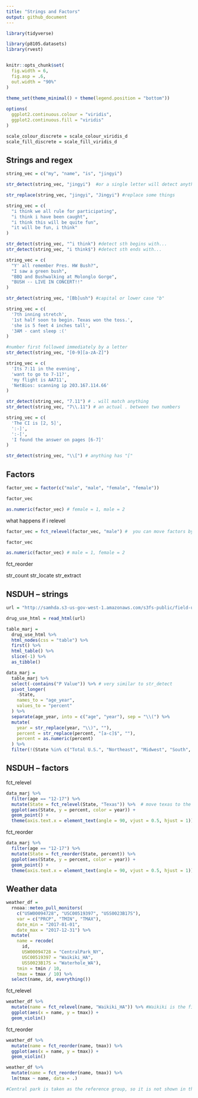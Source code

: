 ```yaml
---
title: "Strings and Factors"
output: github_document
---
```


```r
library(tidyverse)

library(p8105.datasets)
library(rvest)


knitr::opts_chunk$set(
  fig.width = 6,
  fig.asp = .6,
  out.width = "90%"
)

theme_set(theme_minimal() + theme(legend.position = "bottom"))
          
options(
  ggplot2.continuous.colour = "viridis",
  ggplot2.continuous.fill = "viridis"
)

scale_colour_discrete = scale_colour_viridis_d
scale_fill_discrete = scale_fill_viridis_d
```


## Strings and regex

```r
string_vec = c("my", "name", "is", "jingyi")

str_detect(string_vec, "jingyi")  #or a single letter will detect anything contains that particular letter, case sensitive

str_replace(string_vec, "jingyi", "Jingyi") #replace some things
```


```r
string_vec = c(
  "i think we all rule for participating",
  "i think i have been caught",
  "i think this will be quite fun",
  "it will be fun, i think"
)

str_detect(string_vec, "^i think") #detect sth begins with...
str_detect(string_vec, "i think$") #detect sth ends with...
```


```r
string_vec = c(
  "Y' all remember Pres. HW Bush?",
  "I saw a green bush",
  "BBQ and Bushwalking at Molonglo Gorge",
  "BUSH -- LIVE IN CONCERT!!"
)

str_detect(string_vec, "[Bb]ush") #capital or lower case "b"
```

```r
string_vec = c(
  '7th inning stretch',
  '1st half soon to begin. Texas won the toss.',
  'she is 5 feet 4 inches tall',
  '3AM - cant sleep :('
)

#number first followed immediately by a letter
str_detect(string_vec, "[0-9][a-zA-Z]")
```


```r
string_vec = c(
  'Its 7:11 in the evening',
  'want to go to 7-11?',
  'my flight is AA711',
  'NetBios: scanning ip 203.167.114.66'
)

str_detect(string_vec, "7.11") # . will match anything
str_detect(string_vec, "7\\.11") # an actual . between two numbers
```


```r
string_vec = c(
  'The CI is [2, 5]',
  ':-]',
  ':-[',
  'I found the answer on pages [6-7]'
)

str_detect(string_vec, "\\[") # anything has "["
```

## Factors

```r
factor_vec = factor(c("male", "male", "female", "female"))

factor_vec

as.numeric(factor_vec) # female = 1, male = 2
```

what happens if i relevel

```r
factor_vec = fct_relevel(factor_vec, "male") #  you can move factors by hand

factor_vec

as.numeric(factor_vec) # male = 1, female = 2
```

fct_reorder

str_count
str_locate
str_extract

## NSDUH -- strings

```r
url = "http://samhda.s3-us-gov-west-1.amazonaws.com/s3fs-public/field-uploads/2k15StateFiles/NSDUHsaeShortTermCHG2015.htm"

drug_use_html = read_html(url)

table_marj =
  drug_use_html %>% 
  html_nodes(css = "table") %>% 
  first() %>% 
  html_table() %>%
  slice(-1) %>% 
  as_tibble()
```


```r
data_marj = 
  table_marj %>%
  select(-contains("P Value")) %>% # very similar to str_detect
  pivot_longer(
    -State,
    names_to = "age_year",
    values_to = "percent"
  ) %>%
  separate(age_year, into = c("age", "year"), sep = "\\(") %>%
  mutate(
    year = str_replace(year, "\\)", ""),
    percent = str_replace(percent, "[a-c]$", ""),
    percent = as.numeric(percent)
  ) %>%
  filter(!(State %in% c("Total U.S.", "Northeast", "Midwest", "South", "West")))
```



## NSDUH -- factors

fct_relevel

```r
data_marj %>%
  filter(age == "12-17") %>%
  mutate(State = fct_relevel(State, "Texas")) %>%  # move texas to the very first of the list
  ggplot(aes(State, y = percent, color = year)) +
  geom_point() +
  theme(axis.text.x = element_text(angle = 90, vjust = 0.5, hjust = 1))
```

fct_reorder

```r
data_marj %>%
  filter(age == "12-17") %>%
  mutate(State = fct_reorder(State, percent)) %>%
  ggplot(aes(State, y = percent, color = year)) +
  geom_point() +
  theme(axis.text.x = element_text(angle = 90, vjust = 0.5, hjust = 1))
```


## Weather data

```r
weather_df = 
  rnoaa::meteo_pull_monitors(
    c("USW00094728", "USC00519397", "USS0023B17S"),
    var = c("PRCP", "TMIN", "TMAX"), 
    date_min = "2017-01-01",
    date_max = "2017-12-31") %>%
  mutate(
    name = recode(
      id, 
      USW00094728 = "CentralPark_NY", 
      USC00519397 = "Waikiki_HA",
      USS0023B17S = "Waterhole_WA"),
    tmin = tmin / 10,
    tmax = tmax / 10) %>%
  select(name, id, everything())
```

fct_relevel

```r
weather_df %>%
  mutate(name = fct_relevel(name, "Waikiki_HA")) %>% #Waikiki is the first level
  ggplot(aes(x = name, y = tmax)) +
  geom_violin()
```

fct_reorder

```r
weather_df %>%
  mutate(name = fct_reorder(name, tmax)) %>%
  ggplot(aes(x = name, y = tmax)) +
  geom_violin()
```


```r
weather_df %>%
  mutate(name = fct_reorder(name, tmax)) %>%
  lm(tmax ~ name, data = .)

#Central park is taken as the reference group, so it is not shown in the coefficients. It has to be a factor not character
```

